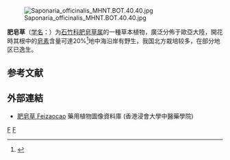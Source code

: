 {{speciesbox
| image =  Saponaria officinalis Prague 2011 1.jpg
| taxon= Saponaria officinalis
| binomial_authority = [[卡尔·林奈|L.]]
}}
[[File:Saponaria_officinalis_MHNT.BOT.40.40.jpg|thumb]]

'''肥皂草'''（[[学名|学名]]：{{lang|la|''Saponaria officinalis''}}）为[[石竹科|石竹科]][[肥皂草属|肥皂草属]]的一種草本植物，廣泛分佈于歐亞大陸，開花時其根中的[[皂素|皂素]]含量可達20%<ref>{{cite book |title=Farmakognosia |first1=Raimo |last1=Hiltunen |first2=Yvonne |last2=Holm |publisher=Helsinki University Press |language=fi}}</ref>地中海沿岸有野生，我国北方栽培较多，在部分地区已逸生。

==参考文献==
{{reflist}}

==外部連結==		
* [http://libproject.hkbu.edu.hk/was40/detail?lang=ch&channelid=1288&searchword=herb_id=D00880 肥皂草 Feizaocao] 藥用植物圖像資料庫 (香港浸會大學中醫藥學院) {{zh-hant}}{{en}}

{{Taxonbar|from=Q156841}}

[[Category:肥皂草属|F]]
[[Category:卡尔·林奈命名的生物分类|F]]